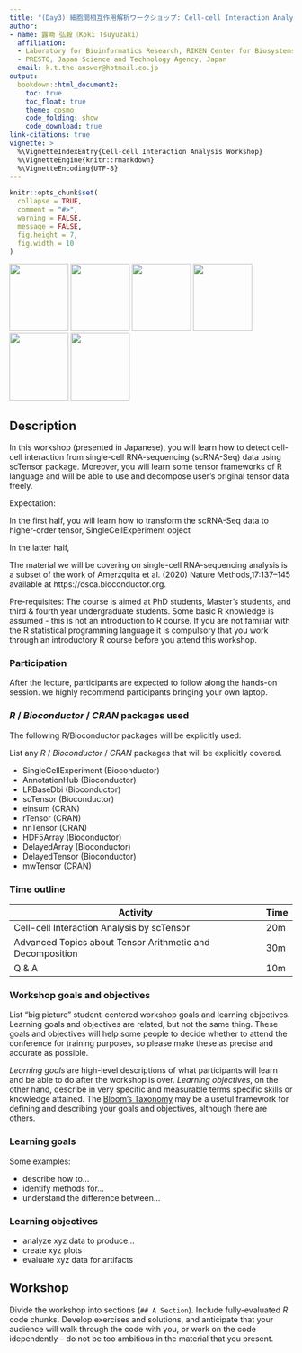 ```yaml
---
title: "(Day3) 細胞間相互作用解析ワークショップ: Cell-cell Interaction Analysis Workshop"
author:
- name: 露崎 弘毅（Koki Tsuyuzaki）
  affiliation:
  - Laboratory for Bioinformatics Research, RIKEN Center for Biosystems Dynamics Research, Japan
  - PRESTO, Japan Science and Technology Agency, Japan
  email: k.t.the-answer@hotmail.co.jp
output:
  bookdown::html_document2:
    toc: true
    toc_float: true
    theme: cosmo
    code_folding: show
    code_download: true
link-citations: true
vignette: >
  %\VignetteIndexEntry{Cell-cell Interaction Analysis Workshop}
  %\VignetteEngine{knitr::rmarkdown}
  %\VignetteEncoding{UTF-8}
---
```


```r
knitr::opts_chunk$set(
  collapse = TRUE,
  comment = "#>",
  warning = FALSE,
  message = FALSE,
  fig.height = 7,
  fig.width = 10
)
```
<img src="../inst/images/sctensor.png" width="105" height="120">
<img src="../inst/images/lrbasedbi.png" width="105" height="120">
<img src="../inst/images/rtensor.png" width="105" height="120">
<img src="../inst/images/nntensor.png" width="105" height="120">
<img src="../inst/images/delayedtensor.png" width="105" height="120">
<img src="../inst/images/mwtensor.png" width="105" height="120">

## Description

In this workshop (presented in Japanese), you will learn how to detect cell-cell interaction from single-cell RNA-sequencing (scRNA-Seq) data using scTensor package. Moreover, you will learn some tensor frameworks of R language and will be able to use and decompose user's original tensor data freely.

Expectation:

In the first half, you will learn how to transform the scRNA-Seq data to higher-order tensor, SingleCellExperiment object



In the latter half,

The material we will be covering on single-cell RNA-sequencing analysis is a subset of the work of Amerzquita et al. (2020) Nature Methods,17:137–145 available at https://osca.bioconductor.org.




Pre-requisites: The course is aimed at PhD students, Master’s students, and third & fourth year undergraduate students. Some basic R knowledge is assumed - this is not an introduction to R course. If you are not familiar with the R statistical programming language it is compulsory that you work through an introductory R course before you attend this workshop.

### Participation

After the lecture, participants are expected to follow along the hands-on session. we highly recommend participants bringing your own laptop.

### _R_ / _Bioconductor_ / _CRAN_ packages used

The following R/Bioconductor packages will be explicitly used:

List any _R_ / _Bioconductor_ / _CRAN_ packages that will be explicitly covered.

* SingleCellExperiment (Bioconductor)
* AnnotationHub (Bioconductor)
* LRBaseDbi (Bioconductor)
* scTensor (Bioconductor)
* einsum (CRAN)
* rTensor (CRAN)
* nnTensor (CRAN)
* HDF5Array (Bioconductor)
* DelayedArray (Bioconductor)
* DelayedTensor (Bioconductor)
* mwTensor (CRAN)

### Time outline

| Activity                                                  | Time|
|-----------------------------------------------------------|-----|
| Cell-cell Interaction Analysis by scTensor                | 20m |
| Advanced Topics about Tensor Arithmetic and Decomposition | 30m |
| Q & A                                                     | 10m |








### Workshop goals and objectives

List "big picture" student-centered workshop goals and learning
objectives. Learning goals and objectives are related, but not the
same thing. These goals and objectives will help some people to decide
whether to attend the conference for training purposes, so please make
these as precise and accurate as possible.

*Learning goals* are high-level descriptions of what
participants will learn and be able to do after the workshop is
over. *Learning objectives*, on the other hand, describe in very
specific and measurable terms specific skills or knowledge
attained. The [Bloom's Taxonomy](#bloom) may be a useful framework
for defining and describing your goals and objectives, although there
are others.

### Learning goals

Some examples:

* describe how to...
* identify methods for...
* understand the difference between...

### Learning objectives

* analyze xyz data to produce...
* create xyz plots
* evaluate xyz data for artifacts

## Workshop

Divide the workshop into sections (`## A Section`). Include
fully-evaluated _R_ code chunks. Develop exercises and solutions, and
anticipate that your audience will walk through the code with you, or
work on the code idependently -- do not be too ambitious in the
material that you present.



